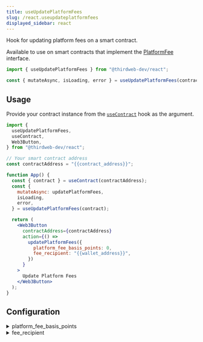 ```yaml
---
title: useUpdatePlatformFees
slug: /react.useupdateplatformfees
displayed_sidebar: react
---
```


Hook for updating platform fees on a smart contract.

Available to use on smart contracts that implement the [PlatformFee](/contractkit/extension-contracts/platformfee) interface.

```jsx
import { useUpdatePlatformFees } from "@thirdweb-dev/react";

const { mutateAsync, isLoading, error } = useUpdatePlatformFees(contract);
```

## Usage

Provide your contract instance from the [`useContract`](react/hooks/usecontract) hook as the argument.

```jsx
import {
  useUpdatePlatformFees,
  useContract,
  Web3Button,
} from "@thirdweb-dev/react";

// Your smart contract address
const contractAddress = "{{contract_address}}";

function App() {
  const { contract } = useContract(contractAddress);
  const {
    mutateAsync: updatePlatformFees,
    isLoading,
    error,
  } = useUpdatePlatformFees(contract);

  return (
    <Web3Button
      contractAddress={contractAddress}
      action={() =>
        updatePlatformFees({
          platform_fee_basis_points: 0,
          fee_recipient: "{{wallet_address}}",
        })
      }
    >
      Update Platform Fees
    </Web3Button>
  );
}
```

## Configuration

<details>
  <summary>platform_fee_basis_points</summary>
  <div>

### platform_fee_basis_points (required)

The `platform_fee_basis_points` property is a `number` between `0` - `10000` that defines the fee rate.

This number is in percentage points. i.e. `100` is a 1% fee and `10000` is a 100% fee.

```jsx
import {
  useUpdatePlatformFees,
  useContract,
  Web3Button,
} from "@thirdweb-dev/react";

// Your smart contract address
const contractAddress = "{{contract_address}}";

function App() {
  const { contract } = useContract(contractAddress);
  const {
    mutateAsync: updatePlatformFees,
    isLoading,
    error,
  } = useUpdatePlatformFees(contract);

  return (
    <Web3Button
      contractAddress={contractAddress}
      action={() =>
        updatePlatformFees({
          // highlight-next-line
          platform_fee_basis_points: 1000, // 10% platform fee
          fee_recipient: "{{wallet_address}}",
        })
      }
    >
      Update Platform Fees
    </Web3Button>
  );
}
```

</div>
</details>

<details>
  <summary>fee_recipient</summary>
  <div>

### fee_recipient (required)

The `fee_recipient` property is the address of the wallet that will receive the fees.

Use the [`useAddress`](/react/react.useaddress) hook to get the current wallet address.

```jsx
import {
  useUpdatePlatformFees,
  useContract,
  Web3Button,
} from "@thirdweb-dev/react";

// Your smart contract address
const contractAddress = "{{contract_address}}";

function App() {
  const { contract } = useContract(contractAddress);
  const {
    mutateAsync: updatePlatformFees,
    isLoading,
    error,
  } = useUpdatePlatformFees(contract);

  return (
    <Web3Button
      contractAddress={contractAddress}
      action={() =>
        updatePlatformFees({
          platform_fee_basis_points: 1000,
          // highlight-next-line
          fee_recipient: "{{wallet_address}}",
        })
      }
    >
      Update Platform Fees
    </Web3Button>
  );
}
```

</div>
</details>
